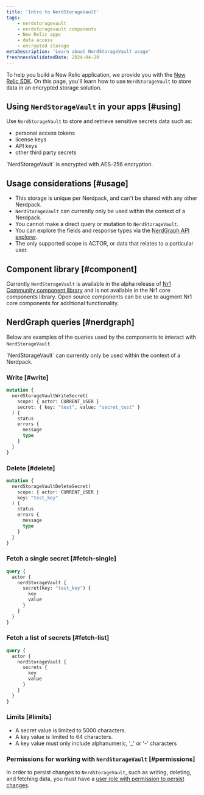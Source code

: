 ```yaml
---
title: 'Intro to NerdStorageVault'
tags:
    - nerdstoragevault
    - nerdstoragevault components
    - New Relic apps
    - data access
    - encrypted storage
metaDescription: 'Learn about NerdStorageVault usage'
freshnessValidatedDate: 2024-04-29
---
```


To help you build a New Relic application, we provide you with the [New Relic SDK](/docs/new-relic-solutions/build-nr-ui/sdk-component/intro-to-sdk). On this page, you'll learn how to use `NerdStorageVault` to store data in an encrypted storage solution.

## Using `NerdStorageVault` in your apps [#using]

Use `NerdStorageVault` to store and retrieve sensitive secrets data such as:

* personal access tokens
* license keys
* API keys
* other third party secrets

<Callout variant="tip">
  `NerdStorageVault` is encrypted with AES-256 encryption.
</Callout>

## Usage considerations [#usage]

* This storage is unique per Nerdpack, and can't be shared with any other Nerdpack.
* `NerdStorageVault` can currently only be used within the context of a Nerdpack.
* You cannot make a direct query or mutation to `NerdStorageVault`.
* You can explore the fields and response types via the [NerdGraph API explorer](https://api.newrelic.com/graphiql).
* The only supported scope is ACTOR, or data that relates to a particular user.

## Component library [#component]

Currently `NerdStorageVault` is available in the alpha release of [Nr1 Community component library](https://www.npmjs.com/package/@newrelic/nr1-community/v/1.3.0-alpha.5) and is not available in the Nr1 core components library. Open source components can be use to augment Nr1 core components for additional functionality.

## NerdGraph queries [#nerdgraph]

Below are examples of the queries used by the components to interact with `NerdStorageVault`.

<Callout variant="tip">
  `NerdStorageVault` can currently only be used within the context of a Nerdpack.
</Callout>

### Write [#write]

```graphql
mutation {
  nerdStorageVaultWriteSecret(
    scope: { actor: CURRENT_USER }
    secret: { key: "test", value: "secret_test" }
  ) {
    status
    errors {
      message
      type
    }
  }
}
```

### Delete [#delete]

```graphql
mutation {
  nerdStorageVaultDeleteSecret(
    scope: { actor: CURRENT_USER }
    key: "test_key"
  ) {
    status
    errors {
      message
      type
    }
  }
}
```

### Fetch a single secret [#fetch-single]

```graphql
query {
  actor {
    nerdStorageVault {
      secret(key: "test_key") {
        key
        value
      }
    }
  }
}
```

### Fetch a list of secrets [#fetch-list]

```graphql
query {
  actor {
    nerdStorageVault {
      secrets {
        key
        value
      }
    }
  }
}
```

### Limits [#limits]

* A secret value is limited to 5000 characters.
* A key value is limited to 64 characters.
* A key value must only include alphanumeric, '_' or '-' characters
	

### Permissions for working with `NerdStorageVault` [#permissions]

In order to persist changes to `NerdStorageVault`, such as writing, deleting,
and fetching data, you must have a [user role with permission to persist changes](/docs/accounts/original-accounts-billing/original-users-roles/users-roles-original-user-model).
